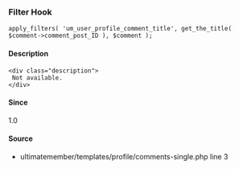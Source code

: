 
### Filter Hook    
    
```
apply_filters( 'um_user_profile_comment_title', get_the_title( $comment->comment_post_ID ), $comment );
```

#### Description
    <div class="description">
     Not available.
    </div>

#### Since
<div class="description">
1.0
</div>

#### Source
  - <Link href="/developer/files/templates-profile-comments-single#source-view.3">ultimatemember/templates/profile/comments-single.php</Link> <Link href="/developer/files/templates-profile-comments-single#source-view.3">line 3</Link>

